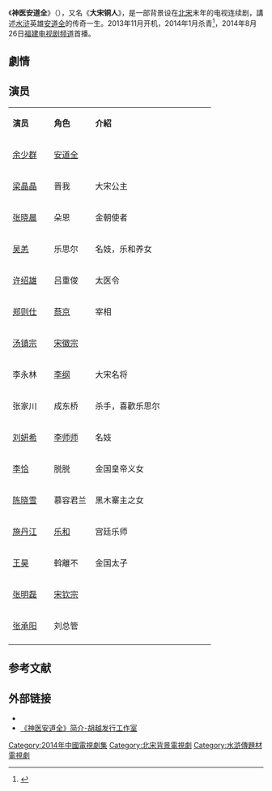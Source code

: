 {{电视节目信息框
| 名稱 =神医安道全
| 別名 = 大宋銅人
| 英文名稱 = ''The Great Doctor An Daoquan''
| 圖片 = [[file:神医安道全.jpg|300px]]
| 圖說 = 
| 分類 = 古装新派青春偶像剧
| 原創者 =
| 編劇 = 王国富
| 導演 = 冯哲
| 演出 = [[余少群|余少群]]、[[梁晶晶|梁晶晶]]、[[张晓晨|张晓晨]]、[[吴恙|吴恙]]
| 配音 = 
| 旁白 = 
| 主題曲 =
| 片尾曲 =
| 作曲 = 
| 國家 = {{CHN}}
| 語言 = [[普通话|普通话]]
| 季數 = 
| 原集數 =38集
| 每集列表 = 
| 製片人 = 
| 出品人=赵锐勇   
| 執行製片 = 
| 制作公司 =[[浙江长城影视有限公司|浙江长城影视有限公司]]
| 拍攝地 = {{CHN}}[[横店影视城|横店影视城]]
| 攝像 = 
| 每集長 = 
| 頻道 =
| 電視網 =[[福建电视台|福建电视剧频道]]
| 視頻制式 =
| 音頻制式 = 
| 首播地區 = {{CHN}}
| 開始 = 2014年8月26日 
| 結束 =9月7日
| 先於 =
| 後於 = 
| 相關劇集 =
| 官方網站 =
}}
《'''神医安道全'''》（{{lang-en|The Great Doctor An Daoquan}}），又名《'''大宋铜人'''》，是一部背景设在[[北宋|北宋]]末年的电视连续剧，講述[[水浒|水浒]]英雄[[安道全|安道全]]的传奇一生。2013年11月开机，2014年1月杀青<ref>{{Cite web |url=http://dailynews.sina.com/bg/ent/tv/sinacn/20140102/19475329243.html |title=余少群《神醫安道全》殺青 轉戰話劇舞台 |access-date=2014-06-08 |archive-date=2016-03-04 |archive-url=https://web.archive.org/web/20160304131226/http://dailynews.sina.com/bg/ent/tv/sinacn/20140102/19475329243.html |dead-url=no }}</ref>，2014年8月26日[[福建电视台|福建电视剧频道]]首播。

==劇情==


== 演员 ==
{|class="wikitable" style="width:60%"
|- style="width:100%; background:cornflowerblue; color:white" align=center
|style="width:20%"|'''演员'''||style="width:20%"|'''角色'''||style="width:58%"|'''介紹'''
|-
|[[余少群|余少群]]||[[安道全|安道全]]||
|-
|[[梁晶晶|梁晶晶]]||晋我||大宋公主
|-
|[[张晓晨|张晓晨]]||朵恩||金朝使者
|-
|[[吴恙|吴恙]]||乐思尔||名妓，乐和养女
|-
|[[许绍雄|许绍雄]]||吕重俊||太医令
|-
|[[郑则仕|郑则仕]]||[[蔡京|蔡京]]||宰相
|-
|[[汤镇宗|汤镇宗]]||[[宋徽宗|宋徽宗]]||
|-
|李永林||[[李纲|李纲]]||大宋名将
|-
|张家川||成东桥||杀手，喜歡乐思尔
|-
|[[刘妍希|刘妍希]]||[[李师师|李师师]]||名妓
|-
|[[李恰|李恰]]||脱脱||金国皇帝义女
|-
|[[陈晓雪|陈晓雪]]||慕容君兰||黑木寨主之女
|-
|[[施丹江|施丹江]]||[[乐和|乐和]]||宫廷乐师
|-
|[[王昊|王昊]]||斡離不||金国太子
|-
|[[张明磊|张明磊]]||[[宋钦宗|宋钦宗]]||
|-
|[[张承阳|张承阳]]||刘总管||
|-
|}

== 参考文献 ==
{{reflist}}

== 外部链接 ==
*{{Sinaweibo|3852100952|《神医安道全》}}
*[https://web.archive.org/web/20140203050409/http://www.chinaccystv.com/html/page144.html    《神医安道全》简介-胡越发行工作室]
{{2014年中國大陸古裝/民初電視劇}}
{{DEFAULTSORT:S神}}
[[Category:2014年中國電視劇集|Category:2014年中國電視劇集]]
[[Category:北宋背景電視劇|Category:北宋背景電視劇]]
[[Category:水滸傳題材電視劇|Category:水滸傳題材電視劇]]